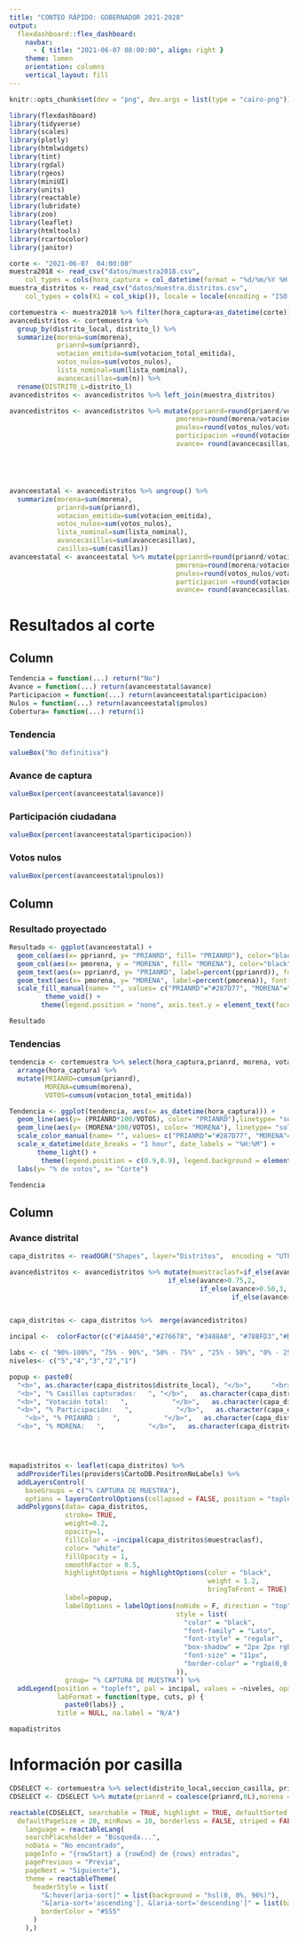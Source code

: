 ```yaml
---
title: "CONTEO RÁPIDO: GOBERNADOR 2021-2028"
output: 
  flexdashboard::flex_dashboard:
    navbar:
      - { title: "2021-06-07 08:00:00", align: right }
    theme: lumen
    orientation: columns
    vertical_layout: fill
---
```


```r
knitr::opts_chunk$set(dev = "png", dev.args = list(type = "cairo-png"))

library(flexdashboard)
library(tidyverse)
library(scales)
library(plotly)
library(htmlwidgets)
library(tint)
library(rgdal)
library(rgeos)
library(miniUI)
library(units)
library(reactable)
library(lubridate)
library(zoo)
library(leaflet)
library(htmltools)
library(rcartocolor)
library(janitor)


```

```r
corte <- "2021-06-07  04:00:00"
muestra2018 <- read_csv("datos/muestra2018.csv", 
    col_types = cols(hora_captura = col_datetime(format = "%d/%m/%Y %H:%M")), locale = locale(encoding = "ISO-8859-1")) %>% clean_names()
muestra_distritos <- read_csv("datos/muestra.distritos.csv", 
    col_types = cols(X1 = col_skip()), locale = locale(encoding = "ISO-8859-1")) %>% clean_names()


```

```r
cortemuestra <- muestra2018 %>% filter(hora_captura<as_datetime(corte)) %>% count(distrito_local, distrito_l, prianrd, morena, votacion_total_emitida, votos_nulos, lista_nominal, hora_captura, seccion_casilla)
avancedistritos <- cortemuestra %>% 
  group_by(distrito_local, distrito_l) %>% 
  summarize(morena=sum(morena), 
            prianrd=sum(prianrd), 
            votacion_emitida=sum(votacion_total_emitida),
            votos_nulos=sum(votos_nulos),
            lista_nominal=sum(lista_nominal),
            avancecasillas=sum(n)) %>% 
  rename(DISTRITO_L=distrito_l)
avancedistritos <- avancedistritos %>% left_join(muestra_distritos)

avancedistritos <- avancedistritos %>% mutate(pprianrd=round(prianrd/votacion_emitida,3), 
                                          pmorena=round(morena/votacion_emitida,3), 
                                          pnulos=round(votos_nulos/votacion_emitida,3), 
                                          participacion =round(votacion_emitida/lista_nominal,3), 
                                          avance= round(avancecasillas/casillas,3))





avanceestatal <- avancedistritos %>% ungroup() %>% 
  summarize(morena=sum(morena), 
            prianrd=sum(prianrd), 
            votacion_emitida=sum(votacion_emitida),
            votos_nulos=sum(votos_nulos),
            lista_nominal=sum(lista_nominal),
            avancecasillas=sum(avancecasillas),
            casillas=sum(casillas))
avanceestatal <- avanceestatal %>% mutate(pprianrd=round(prianrd/votacion_emitida,3), 
                                          pmorena=round(morena/votacion_emitida,3), 
                                          pnulos=round(votos_nulos/votacion_emitida,3), 
                                          participacion =round(votacion_emitida/lista_nominal,3), 
                                          avance= round(avancecasillas/casillas,3))
```

Resultados al corte
=====================================


Column {data-width=100}
-----------------------------------------------------------------------


```r
Tendencia = function(...) return("No")
Avance = function(...) return(avanceestatal$avance)
Participacion = function(...) return(avanceestatal$participacion)
Nulos = function(...) return(avanceestatal$pnulos)
Cobertura= function(...) return(1)
```

### **Tendencia**

```r
valueBox("No definitiva")
```

### **Avance de captura**

```r
valueBox(percent(avanceestatal$avance))
```

### **Participación ciudadana**
```r
valueBox(percent(avanceestatal$participacion))
```

### **Votos nulos**
```r
valueBox(percent(avanceestatal$pnulos))
```

Column {data-width=400}
-----------------------------------------------------------------------

### Resultado proyectado

```r
Resultado <- ggplot(avanceestatal) +
  geom_col(aes(x= pprianrd, y= "PRIANRD", fill= "PRIANRD"), color="black", alpha=0.8, linetype= "solid", width = 0.5)+
  geom_col(aes(x= pmorena, y = "MORENA", fill= "MORENA"), color="black", alpha=0.8, linetype= "solid", width = 0.5)+
  geom_text(aes(x= pprianrd, y= "PRIANRD", label=percent(pprianrd)), fontface="bold", color= "white", size=8, hjust = 1) +
  geom_text(aes(x= pmorena, y= "MORENA", label=percent(pmorena)), fontface="bold", color= "white", size=8, hjust = 1) +
  scale_fill_manual(name= "", values= c("PRIANRD"="#287D77", "MORENA"="#611935")) +
         theme_void() +
        theme(legend.position = "none", axis.text.y = element_text(face="bold", size = 15))
```

```r
Resultado
```


### Tendencias

```r
tendencia <- cortemuestra %>% select(hora_captura,prianrd, morena, votacion_total_emitida ) %>% 
  arrange(hora_captura) %>% 
  mutate(PRIANRD=cumsum(prianrd), 
         MORENA=cumsum(morena), 
         VOTOS=cumsum(votacion_total_emitida))

Tendencia <- ggplot(tendencia, aes(x= as_datetime(hora_captura))) +
  geom_line(aes(y= (PRIANRD*100/VOTOS), color= "PRIANRD"),linetype= "solid", size=1.5, arrow=arrow(type="open", length=unit(0.2,"cm")))+
  geom_line(aes(y= (MORENA*100/VOTOS), color= "MORENA"), linetype= "solid", size=1.5,arrow=arrow(type="open", length=unit(0.2,"cm")))+
  scale_color_manual(name= "", values= c("PRIANRD"="#287D77", "MORENA"="#611935")) +
  scale_x_datetime(date_breaks = "1 hour", date_labels = "%H:%M") +
       theme_light() +
        theme(legend.position = c(0.9,0.9), legend.background = element_rect(fill="transparent"), axis.title = element_text(face="bold", size = 15)) +
  labs(y= "% de votos", x= "Corte")
```

```r
Tendencia
```

Column {data-width=500}
-----------------------------------------------------------------------

### Avance distrital

```r
capa_distritos <- readOGR("Shapes", layer="Distritos",  encoding = "UTF-8", use_iconv=TRUE)

avancedistritos <- avancedistritos %>% mutate(muestraclasf=if_else(avance>0.90,1, 
                                        if_else(avance>0.75,2, 
                                                if_else(avance>0.50,3, 
                                                        if_else(avance>0.25,4,5)))))


capa_distritos <- capa_distritos %>%  merge(avancedistritos)

incipal <-  colorFactor(c("#1A4450","#276678", "#3488A0", "#78BFD3","#D2EAF0"), levels= c("1","2","3","4","5"), na.color ="#e8e6e6")

labs <- c( "90%-100%", "75% - 90%", "50% - 75%" , "25% - 50%", "0% - 25%" )
niveles<- c("5","4","3","2","1")

popup <- paste0(
  "<b>", as.character(capa_distritos$distrito_local), "</b>",     "<br>",
  "<b>", "% Casillas capturadas:   ", "</b>",   as.character(capa_distritos$avance*100), "%",     "<br>",
  "<b>", "Votación total:   ",           "</b>",   as.character(capa_distritos$votacion_emitida),     "<br>",
  "<b>", "% Participación:   ",           "</b>",   as.character(capa_distritos$participacion*100), "%",     "<br>",
    "<b>", "% PRIANRD :   ",           "</b>",   as.character(capa_distritos$pprianrd*100),  "%",    "<br>",
  "<b>", "% MORENA:   ",           "</b>",   as.character(capa_distritos$pmorena*100),   "%",   "<br>")  %>% lapply(htmltools::HTML)




mapadistritos <- leaflet(capa_distritos) %>% 
  addProviderTiles(providers$CartoDB.PositronNoLabels) %>%
  addLayersControl( 
    baseGroups = c("% CAPTURA DE MUESTRA"), 
    options = layersControlOptions(collapsed = FALSE, position = "topleft")) %>% 
  addPolygons(data= capa_distritos,
              stroke= TRUE,
              weight=0.2,                   
              opacity=1,
              fillColor = ~incipal(capa_distritos$muestraclasf),
              color= "white",
              fillOpacity = 1,
              smoothFactor = 0.5,
              highlightOptions = highlightOptions(color = "black", 
                                                  weight = 1.2,
                                                  bringToFront = TRUE),
              label=popup, 
              labelOptions = labelOptions(noHide = F, direction = "top",
                                          style = list(
                                            "color" = "black",
                                            "font-family" = "Lato",
                                            "font-style" = "regular",
                                            "box-shadow" = "2px 2px rgba(0,0,0,0.25)",
                                            "font-size" = "11px",
                                            "border-color" = "rgba(0,0,0,0.5)"
                                          )),
              group= "% CAPTURA DE MUESTRA") %>%
  addLegend(position = "topleft", pal = incipal, values = ~niveles, opacity=1, group= "% CAPTURA DE MUESTRA", 
            labFormat = function(type, cuts, p) {  
              paste0(labs)} ,
            title = NULL, na.label = "N/A") 

```

```r
mapadistritos
```

Información por casilla
=====================================

```r
CDSELECT <- cortemuestra %>% select(distrito_local,seccion_casilla, prianrd, morena, votos_nulos, votacion_total_emitida, lista_nominal)
CDSELECT <- CDSELECT %>% mutate(prianrd = coalesce(prianrd,0L),morena = coalesce(morena,0L), votos_nulos = coalesce(votos_nulos,0L), votacion_total_emitida = coalesce(votacion_total_emitida, 0), lista_nominal = coalesce(lista_nominal, 0))

reactable(CDSELECT, searchable = TRUE, highlight = TRUE, defaultSorted = "votacion_total_emitida", defaultSortOrder = "desc",
  defaultPageSize = 20, minRows = 10, borderless = FALSE, striped = FALSE,
    language = reactableLang(
    searchPlaceholder = "Búsqueda...",
    noData = "No encontrado",
    pageInfo = "{rowStart} a {rowEnd} de {rows} entradas",
    pagePrevious = "Previa",
    pageNext = "Siguiente"), 
    theme = reactableTheme(
      headerStyle = list(
        "&:hover[aria-sort]" = list(background = "hsl(0, 0%, 96%)"),
        "&[aria-sort='ascending'], &[aria-sort='descending']" = list(background = "hsl(0, 0%, 96%)"),
        borderColor = "#555"
      )
    ),)
```
